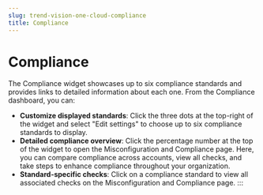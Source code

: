 ```yaml
---
slug: trend-vision-one-cloud-compliance
title: Compliance
---
```

# Compliance

The Compliance widget showcases up to six compliance standards and provides links to detailed information about each one. From the Compliance dashboard, you can:

- **Customize displayed standards**: Click the three dots at the top-right of the widget and select "Edit settings" to choose up to six compliance standards to display.
- **Detailed compliance overview**: Click the percentage number at the top of the widget to open the Misconfiguration and Compliance page. Here, you can compare compliance across accounts, view all checks, and take steps to enhance compliance throughout your organization.
- **Standard-specific checks**: Click on a compliance standard to view all associated checks on the Misconfiguration and Compliance page.
:::
